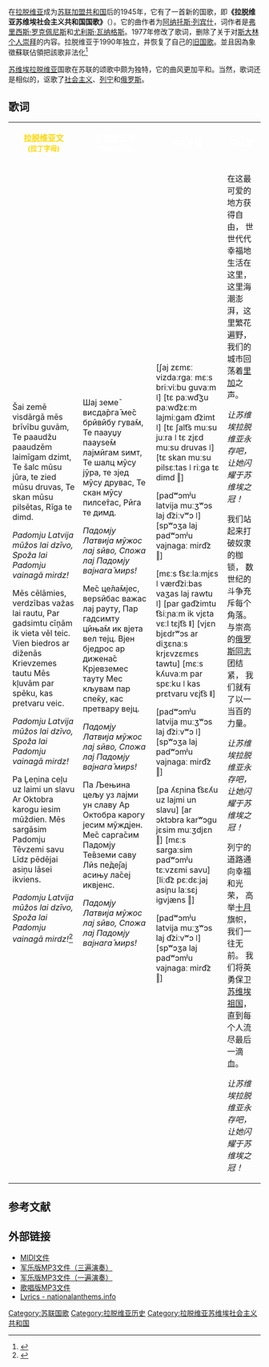 {{Infobox Anthem
|title         = Latvijas Padomju Sociālistiskās Republikas himna
|transcription = 
|chinese_title = 拉脱维亚苏维埃社会主义共和国国歌
|prefix        = 国歌
|image          = Flag of the Latvian Soviet Socialist Republic.svg
|image_size     = 220
|caption        = 拉脱维亚苏维埃社会主义共和国国旗
|country       = {{flag|Latvian SSR}}
|author        = [[弗里西斯·罗克佩尼斯|弗里西斯·罗克佩尼斯]]、[[尤利斯·瓦纳格斯|尤利斯·瓦纳格斯]]
|composer      = [[阿纳托斯·列宾什|阿纳托斯·列宾什]]
|music_date    = 
|adopted       = 1945
|until         = 1990
}}
{{Anthem History
| Nation = 拉脫維亞
| Flag = Flag of Latvia.svg
| Year1 = 1920 - 1940
| Name1 = [[上帝保佑拉脫維亞|上帝保佑拉脫維亞]]
| Year2 = 1945 - 1990
| Name2 = [[拉脫維亞蘇維埃社會主義共和國國歌|拉脫維亞蘇維埃社會主義共和國國歌]]
| Year3 = 1990 - 
| Name3 = [[上帝保佑拉脫維亞|上帝保佑拉脫維亞]]
}}
在[[拉脱维亚|拉脱维亚]]成为[[苏联|苏联]][[加盟共和国|加盟共和国]]后的1945年，它有了一首新的国歌，即'''《拉脱维亚苏维埃社会主义共和国国歌》'''（{{lang-lv|Latvijas Padomju Sociālistiskās Republikas himna}}）。它的曲作者为[[阿纳托斯·列宾什|阿纳托斯·列宾什]]，词作者是[[弗里西斯·罗克佩尼斯|弗里西斯·罗克佩尼斯]]和[[尤利斯·瓦纳格斯|尤利斯·瓦纳格斯]]。1977年修改了歌词，删除了关于对[[斯大林|斯大林]][[个人崇拜|个人崇拜]]的内容。拉脱维亚于1990年独立，并恢复了自己的[[上帝保祐拉脱维亚|旧国歌]]。並且因為象徵蘇联佔領把該歌非法化<ref>{{Cite web |url=https://www.likumi.lv/doc.php?id=42090&mode=KDOC |title=存档副本 |access-date=2020-06-27 |archive-date=2020-06-30 |archive-url=https://web.archive.org/web/20200630131714/http://likumi.lv/doc.php?id=42090&mode=KDOC |dead-url=no }}</ref>

[[拉脱维亚苏维埃社会主义共和国|苏维埃拉脱维亚]]国歌在苏联的颂歌中颇为独特，它的曲风更加平和。当然，歌词还是相似的，讴歌了[[社会主义|社会主义]]、[[列宁|列宁]]和[[俄罗斯|俄罗斯]]。

==歌词==

{|class="wikitable" style="text-align:center;"
|-
|bgcolor="#DD0000"|<div style="display:inline;color:#FFD700;text-align:center">'''拉脱维亚文<br><small>(拉丁字母)</small>'''</div>
|bgcolor="#DD0000"|<div style="display:inline;color:#FFFFFF;text-align:center">'''拉脱维亚文<br><small>(西里尔字母)</small>'''</div>
|bgcolor="DD0000"|<div style="display:inline;color:#FFFFFF;text-align:center">'''IPA发音'''</div>
|bgcolor="navy"|<div style="display:inline;color:white;text-align:center">'''中译文'''</div>
|-
|<poem>Šai zemē visdārgā mēs brīvību guvām,
Te paaudžu paaudzēm laimīgam dzimt,
Te šalc mūsu jūra, te zied mūsu druvas,
Te skan mūsu pilsētas, Rīga te dimd.

''Padomju Latvija mūžos lai dzīvo,''
''Spoža lai Padomju vainagā mirdz!''

Mēs cēlāmies, verdzības važas lai rautu,
Par gadsimtu cīņām ik vieta vēl teic.
Vien biedros ar diženās Krievzemes tautu
Mēs kļuvām par spēku, kas pretvaru veic.

''Padomju Latvija mūžos lai dzīvo,''
''Spoža lai Padomju vainagā mirdz!''

Pa Ļeņina ceļu uz laimi un slavu
Ar Oktobra karogu iesim mūždien.
Mēs sargāsim Padomju Tēvzemi savu
Līdz pēdējai asiņu lāsei ikviens.

''Padomju Latvija mūžos lai dzīvo,''
''Spoža lai Padomju vainagā mirdz!''<ref name="marxists">{{Cite web |url=https://www.marxists.org/history/ussr/sounds/lyrics/anthems/latvia.htm |title=存档副本 |access-date=2020-06-27 |archive-date=2020-11-20 |archive-url=https://web.archive.org/web/20201120030652/https://www.marxists.org/history/ussr/sounds/lyrics/anthems/latvia.htm |dead-url=no }}</ref></poem>
|<poem>Шај земе̄ висда̄рга̄ ме̄с брӣвӣбу гува̄м,
Те паауџу паауѕе̄м лајмӣгам ѕимт,
Те шалц мӯсу јӯра, те зјед мӯсу друвас,
Те скан мӯсу пилсе̄тас, Рӣга те димд.

''Падомју Латвија мӯжос лај ѕӣво,''
''Спожа лај Падомју вајнага̄ мирѕ!''

Ме̄с це̄ла̄мјес, верѕӣбас важас лај рауту,
Пар гадсимту цӣња̄м ик вјета вел тејц.
Вјен бједрос ар дижена̄с Крјевземес тауту
Мес кљувам пар спе̄ку, кас претвару вејц.

''Падомју Латвија мӯжос лај ѕӣво,''
''Спожа лај Падомју вајнага̄ мирѕ!''

Па Љењина цељу уз лајми ун славу
Ар Октобра карогу јесим мӯждјен.
Ме̄с сарга̄сим Падомју Те̄вземи саву
Лӣѕ пе̄де̄јај асињу ла̄сеј иквјенс.

''Падомју Латвија мӯжос лај ѕӣво,''
''Спожа лај Падомју вајнага̄ мирѕ!''</poem>
|<poem>[ʃaj zɛmɛː vizdaːrgaː mɛːs briːviːbu guvaːm ǀ]
[tɛ paːwd͡ʒu paːwd͡zɛːm lajmiːgam d͡zimt ǀ]
[tɛ ʃalt͡s muːsu juːra ǀ tɛ zjɛd muːsu druvas ǀ]
[tɛ skan muːsu pilsɛːtas ǀ riːga tɛ dimd ‖]

[padʷɔmʲu latvija muːʒʷɔs laj d͡ziːvʷɔ ǀ]
[spʷɔʒa laj padʷɔmʲu vajnagaː mird͡z ‖]

[mɛːs t͡sɛːlaːmjɛs ǀ værd͡ziːbas vaʒas laj rawtu ǀ]
[par gad͡zimtu t͡siːɲaːm ik vjɛta vɛːl tɛjt͡s ǁ]
[vjɛn bjɛdrʷɔs ar diʒɛnaːs krjɛvzɛmɛs tawtu]
[mɛːs kʎuvaːm par spɛːku ǀ kas prɛtvaru vɛjt͡s ǁ]

[padʷɔmʲu latvija muːʒʷɔs laj d͡ziːvʷɔ ǀ]
[spʷɔʒa laj padʷɔmʲu vajnagaː mird͡z ‖]

[pa ʎɛɲina t͡sɛʎu uz lajmi un slavu]
[ar ɔktɔbra karʷɔgu jɛsim muːʒdjɛn ‖]
[mɛːs sargaːsim padʷɔmʲu tɛːvzɛmi savu]
[liːd͡z pɛːdɛːjaj asiɲu laːsɛj igvjæns ‖]

[padʷɔmʲu latvija muːʒʷɔs laj d͡ziːvʷɔ ǀ]
[spʷɔʒa laj padʷɔmʲu vajnagaː mird͡z ‖]</poem>
|<poem>在这最可爱的地方获得自由，
世世代代幸福地生活在这里，
这里海潮澎湃，这里繁花遍野，
我们的城市回荡着[[里加|里加]]之声。

''让苏维埃拉脱维亚永存吧，''
''让她闪耀于苏维埃之冠！''

我们站起来打破奴隶的枷锁，
数世纪的斗争充斥每个角落。
与崇高的[[俄罗斯人|俄罗斯同志]]团结紧，
我们就有了以一当百的力量。

''让苏维埃拉脱维亚永存吧，''
''让她闪耀于苏维埃之冠！''
 
列宁的道路通向幸福和光荣，
高举[[十月革命|十月]]旗帜，我们一往无前。
我们将英勇保卫[[苏联|苏维埃祖国]]，
直到每个人流尽最后一滴血。

''让苏维埃拉脱维亚永存吧，''
''让她闪耀于苏维埃之冠！''</poem>
|}

==参考文献==
{{reflist}}

==外部链接==
* [https://web.archive.org/web/20060524052200/http://www.nationalanthems.info/lv-ssr.mid MIDI文件]
* [http://media.vad1.com/temporary_url_20140405ksjrf/anthem-ssr-latvian-instr-1968.mp3 军乐版MP3文件（三遍演奏）]
* [http://media.vad1.com/temporary_url_20140405ksjrf/anthem-ssr-latvian-instr-short-1968.mp3 军乐版MP3文件（一遍演奏）]
* [http://marxists.org/history/ussr/sounds/mp3/anthems/Latvia.mp3 歌唱版MP3文件] {{Wayback|url=http://marxists.org/history/ussr/sounds/mp3/anthems/Latvia.mp3 |date=20191202184343 }}
* [http://david.national-anthems.net/lv-ssr.htm Lyrics - nationalanthems.info] {{Wayback|url=http://david.national-anthems.net/lv-ssr.htm |date=20080527153333 }}

{{苏联加盟共和国国歌}}

[[Category:苏联国歌|Category:苏联国歌]]
[[Category:拉脱维亚历史|Category:拉脱维亚历史]]
[[Category:拉脱维亚苏维埃社会主义共和国|Category:拉脱维亚苏维埃社会主义共和国]]